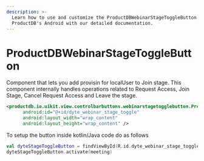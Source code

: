 ```yaml
---
description: >-
  Learn how to use and customize the ProductDBWebinarStageToggleButton component in
  ProductDB's Android with our detailed documentation.
---
```


# ProductDBWebinarStageToggleButton

Component that lets you add provisin for localUser to Join stage. This component internally handles operations related to Request Access, Join Stage, Cancel Request Access and Leave the stage.

```xml
<productdb.io.uikit.view.controlbarbuttons.webinarstagetogglebutton.ProductDBWebinarStageToggleButton
      android:id="@+id/dyte_webinar_stage_toggle"
      android:layout_width="wrap_content"
      android:layout_height="wrap_content" />
```

To setup the button inside kotlin/Java code do as follows

```kotlin
val dyteStageToggleButton = findViewById(R.id.dyte_webinar_stage_toggle)
dyteStageToggleButton.activate(meeting)
```

<head>
  <title>Android ProductDBWebinarStageToggleButton</title>
</head>
